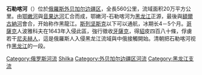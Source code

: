 {{NoteTA
|G1=Unit
|1=zh-hant:自走;zh-hans:自行;
}}
{{Unreferenced|time=2022-01-28T14:28:37+00:00}}
{{For|以“石勒喀河”为名的自行高射炮|ZSU-23-4石勒喀河自行高射炮}}
{{Geobox|河流
| name              = 石勒喀河
| image             = За Байкалом. - panoramio.jpg
| image_caption     =石勒喀河[[博洛托沃_(外貝加爾邊疆區)|博洛托沃]]段
| map                = Amur watershed.png
| map_caption        = 石勒喀河與黑龍江流域在東北亞的位置
| mouth = 黑龍江
| mouth_lat_d =53 | mouth_lat_m =19 | mouth_lat_s =58 | mouth_lat_NS = N
| mouth_long_d =121 | mouth_long_m =28 | mouth_long_s =49 | mouth_long_EW = E
| progression       = [[黑龍江|黑龍江]] → [[鄂霍次克海|鄂霍次克海]]
| country = {{RUS}}
| length = 560
| discharge = 440
| watershed = 206000
}}
'''石勒喀河'''（{{lang-rus|Шилка|Shilka}}）位於[[俄羅斯|俄羅斯]][[外贝加尔边疆区|外贝加尔边疆区]]，全長560公里，流域面积20万平方公里。由[[鄂嫩河|鄂嫩河]]與[[音果达河|音果达河]]汇合而成，鄂嫩河-石勒喀河为[[黑龙江|黑龙江]]正源，最後與[[額爾古納河|額爾古納河]]會合，开始称作黑龍江。[[斯列坚斯克|斯列坚斯克]]以下可以通航，冰期长4－5个月。[[哥薩克|哥薩克]]人波雅科夫在1643年入侵此區，強行徵收[[牙薩克|牙薩克]]，得[[貂|貂]]皮四百八十條，俘虜若干[[尼夫赫人|尼夫赫人]]，這是俄羅斯人入侵黑龙江流域與中俄接觸開始。清朝把石勒喀河视作[[黑龙江|黑龙江]]的一段。

{{russia-geo-stub}}
[[Category:俄罗斯河流|Category:俄罗斯河流]]
[[Category:黑龍江水系|Shilka]]
[[Category:外贝加尔边疆区河流|Category:外贝加尔边疆区河流]]
[[Category:黑龙江支流|Category:黑龙江支流]]